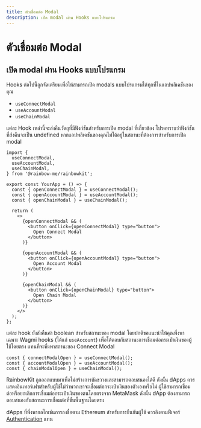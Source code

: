 ```yaml
---
title: ตัวเชื่อมต่อ Modal
description: เปิด modal ผ่าน Hooks แบบโปรแกรม
---
```


# ตัวเชื่อมต่อ Modal

## เปิด modal ผ่าน Hooks แบบโปรแกรม

Hooks ต่อไปนี้ถูกจัดเตรียมเพื่อให้สามารถเปิด modals แบบโปรแกรมได้ทุกที่ในแอปพลิเคชันของคุณ

- `useConnectModal`
- `useAccountModal`
- `useChainModal`

แต่ละ Hook เหล่านี้จะส่งคืนวัตถุที่มีฟังก์ชันสำหรับการเปิด modal ที่เกี่ยวข้อง โปรดทราบว่าฟังก์ชันที่ส่งคืนจะเป็น undefined หากแอปพลิเคชันของคุณไม่ได้อยู่ในสถานะที่ต้องการสำหรับการเปิด modal

```tsx
import {
  useConnectModal,
  useAccountModal,
  useChainModal,
} from '@rainbow-me/rainbowkit';

export const YourApp = () => {
  const { openConnectModal } = useConnectModal();
  const { openAccountModal } = useAccountModal();
  const { openChainModal } = useChainModal();

  return (
    <>
      {openConnectModal && (
        <button onClick={openConnectModal} type="button">
          Open Connect Modal
        </button>
      )}

      {openAccountModal && (
        <button onClick={openAccountModal} type="button">
          Open Account Modal
        </button>
      )}

      {openChainModal && (
        <button onClick={openChainModal} type="button">
          Open Chain Modal
        </button>
      )}
    </>
  );
};
```

แต่ละ hook ยังส่งคืนค่า boolean สำหรับสถานะของ modal โดยปกติขอแนะนำให้คุณพึ่งพาเฉพาะ Wagmi hooks (ได้แก่ `useAccount`) เพื่อโต้ตอบกับสถานะการเชื่อมต่อกระเป๋าเงินของผู้ใช้โดยตรง แทนที่จะพึ่งพาสถานะของ Connect Modal

```tsx
const { connectModalOpen } = useConnectModal();
const { accountModalOpen } = useAccountModal();
const { chainModalOpen } = useChainModal();
```

RainbowKit ถูกออกแบบมาเพื่อไม่สร้างการขัดขวางและสามารถตอบสนองได้ดี ดังนั้น dApps ควรแสดงอินเทอร์เฟซสำหรับผู้ใช้ไม่ว่าพวกเขาจะเชื่อมต่อกระเป๋าเงินของตัวเองหรือไม่ ผู้ใช้สามารถเชื่อมต่อหรือยกเลิกการเชื่อมต่อกระเป๋าเงินของตนโดยตรงจาก MetaMask ดังนั้น dApp ต้องสามารถตอบสนองกับสถานะการเชื่อมต่อที่ขั้นพื้นฐานโดยตรง

dApps ที่พึ่งพากลไกเช่นการลงชื่อตาม Ethereum สำหรับการยืนยันผู้ใช้ ควรอิงตามฟีเจอร์ [Authentication](/docs/authentication) แทน
